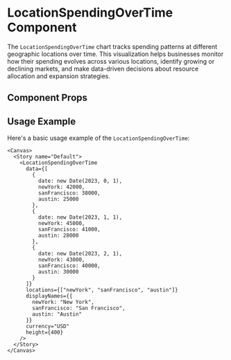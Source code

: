 

<Meta of={LocationSpendingOverTime} />

# LocationSpendingOverTime Component

The `LocationSpendingOverTime` chart tracks spending patterns at different geographic locations over time. This visualization helps businesses monitor how their spending evolves across various locations, identify growing or declining markets, and make data-driven decisions about resource allocation and expansion strategies.

## Component Props

<Canvas of={LocationSpendingOverTime} />

<Controls />

## Usage Example

Here's a basic usage example of the `LocationSpendingOverTime`:

```tsx
<Canvas>
  <Story name="Default">
    <LocationSpendingOverTime 
      data={[
        { 
          date: new Date(2023, 0, 1), 
          newYork: 42000, 
          sanFrancisco: 38000, 
          austin: 25000 
        },
        { 
          date: new Date(2023, 1, 1), 
          newYork: 45000, 
          sanFrancisco: 41000, 
          austin: 28000 
        },
        { 
          date: new Date(2023, 2, 1), 
          newYork: 43000, 
          sanFrancisco: 40000, 
          austin: 30000 
        }
      ]}
      locations={["newYork", "sanFrancisco", "austin"]}
      displayNames={{
        newYork: "New York",
        sanFrancisco: "San Francisco",
        austin: "Austin"
      }}
      currency="USD"
      height={400}
    />
  </Story>
</Canvas>
``` 